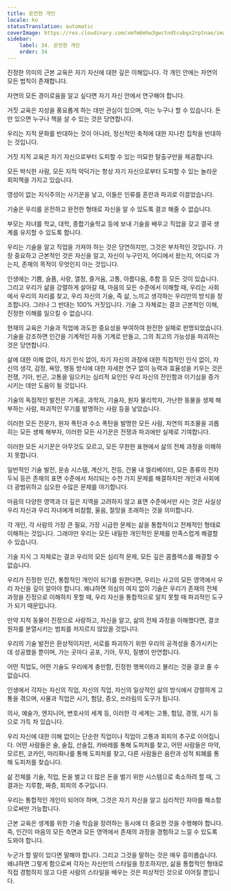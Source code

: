 ```yaml
---
title: 온전한 개인
locale: ko
statusTranslation: automatic
coverImage: https://res.cloudinary.com/xmfm6mhw3gwctndtcubgx2rptnae/image/upload/v1740337243/small_cover_educacion_fundamental_a051170f1c.webp
sidebar:
    label: 34. 온전한 개인
    order: 34
---
```

진정한 의미의 근본 교육은 자기 자신에 대한 깊은 이해입니다. 각 개인 안에는 자연의 모든 법칙이 존재합니다.

자연의 모든 경이로움을 알고 싶다면 자기 자신 안에서 연구해야 합니다.

거짓 교육은 지성을 풍요롭게 하는 데만 관심이 있으며, 이는 누구나 할 수 있습니다. 돈만 있으면 누구나 책을 살 수 있는 것은 당연합니다.

우리는 지적 문화를 반대하는 것이 아니라, 정신적인 축적에 대한 지나친 집착을 반대하는 것입니다.

거짓 지적 교육은 자기 자신으로부터 도피할 수 있는 미묘한 탈출구만을 제공합니다.

모든 박식한 사람, 모든 지적 악덕가는 항상 자기 자신으로부터 도피할 수 있는 놀라운 회피책을 가지고 있습니다.

영성이 없는 지식주의는 사기꾼을 낳고, 이들은 인류를 혼란과 파괴로 이끌었습니다.

기술은 우리를 온전하고 완전한 형태로 자신을 알 수 있도록 결코 해줄 수 없습니다.

부모는 자녀를 학교, 대학, 종합기술학교 등에 보내 기술을 배우고 직업을 갖고 결국 생계를 유지할 수 있도록 합니다.

우리는 기술을 알고 직업을 가져야 하는 것은 당연하지만, 그것은 부차적인 것입니다. 가장 중요하고 근본적인 것은 자신을 알고, 자신이 누구인지, 어디에서 왔는지, 어디로 가는지, 존재의 목적이 무엇인지 아는 것입니다.

인생에는 기쁨, 슬픔, 사랑, 열정, 즐거움, 고통, 아름다움, 추함 등 모든 것이 있습니다. 그리고 우리가 삶을 강렬하게 살아갈 때, 마음의 모든 수준에서 이해할 때, 우리는 사회에서 우리의 자리를 찾고, 우리 자신의 기술, 즉 삶, 느끼고 생각하는 우리만의 방식을 창조합니다. 그러나 그 반대는 100% 거짓입니다. 기술 그 자체로는 결코 근본적인 이해, 진정한 이해를 일으킬 수 없습니다.

현재의 교육은 기술과 직업에 과도한 중요성을 부여하여 완전한 실패로 판명되었습니다. 기술을 강조하면 인간을 기계적인 자동 기계로 만들고, 그의 최고의 가능성을 파괴하는 것은 당연합니다.

삶에 대한 이해 없이, 자기 인식 없이, 자기 자신의 과정에 대한 직접적인 인식 없이, 자신의 생각, 감정, 욕망, 행동 방식에 대한 자세한 연구 없이 능력과 효율성을 키우는 것은 전쟁, 기아, 빈곤, 고통을 일으키는 심리적 요인인 우리 자신의 잔인함과 이기심을 증가시키는 데만 도움이 될 것입니다.

기술의 독점적인 발전은 기계공, 과학자, 기술자, 원자 물리학자, 가난한 동물을 생체 해부하는 사람, 파괴적인 무기를 발명하는 사람 등을 낳았습니다.

이러한 모든 전문가, 원자 폭탄과 수소 폭탄을 발명한 모든 사람, 자연의 피조물을 괴롭히는 모든 생체 해부자, 이러한 모든 사기꾼은 전쟁과 파괴에만 실제로 기여합니다.

이러한 모든 사기꾼은 아무것도 모르고, 모든 무한한 표현에서 삶의 전체 과정을 이해하지 못합니다.

일반적인 기술 발전, 운송 시스템, 계산기, 전등, 건물 내 엘리베이터, 모든 종류의 전자 두뇌 등은 존재의 표면 수준에서 처리되는 수천 가지 문제를 해결하지만 개인과 사회에 더 광범위하고 심오한 수많은 문제를 야기합니다.

마음의 다양한 영역과 더 깊은 지역을 고려하지 않고 표면 수준에서만 사는 것은 사실상 우리 자신과 우리 자녀에게 비참함, 울음, 절망을 초래하는 것을 의미합니다.

각 개인, 각 사람의 가장 큰 필요, 가장 시급한 문제는 삶을 통합적이고 전체적인 형태로 이해하는 것입니다. 그래야만 우리는 모든 내밀한 개인적인 문제를 만족스럽게 해결할 수 있습니다.

기술 지식 그 자체로는 결코 우리의 모든 심리적 문제, 모든 깊은 콤플렉스를 해결할 수 없습니다.

우리가 진정한 인간, 통합적인 개인이 되기를 원한다면, 우리는 사고의 모든 영역에서 우리 자신을 깊이 알아야 합니다. 왜냐하면 의심의 여지 없이 기술은 우리가 존재의 전체 과정을 진정으로 이해하지 못할 때, 우리 자신을 통합적으로 알지 못할 때 파괴적인 도구가 되기 때문입니다.

만약 지적 동물이 진정으로 사랑하고, 자신을 알고, 삶의 전체 과정을 이해했다면, 결코 원자를 분열시키는 범죄를 저지르지 않았을 것입니다.

우리의 기술 발전은 환상적이지만, 서로를 파괴하기 위한 우리의 공격성을 증가시키는 데 성공했을 뿐이며, 가는 곳마다 공포, 기아, 무지, 질병이 만연합니다.

어떤 직업도, 어떤 기술도 우리에게 충만함, 진정한 행복이라고 불리는 것을 결코 줄 수 없습니다.

인생에서 각자는 자신의 직업, 자신의 직업, 자신의 일상적인 삶의 방식에서 강렬하게 고통을 겪으며, 사물과 직업은 시기, 험담, 증오, 쓰라림의 도구가 됩니다.

의사, 예술가, 엔지니어, 변호사의 세계 등, 이러한 각 세계는 고통, 험담, 경쟁, 시기 등으로 가득 차 있습니다.

우리 자신에 대한 이해 없이는 단순한 직업이나 직업이 고통과 회피의 추구로 이어집니다. 어떤 사람들은 술, 술집, 선술집, 카바레를 통해 도피처를 찾고, 어떤 사람들은 마약, 모르핀, 코카인, 마리화나를 통해 도피처를 찾고, 다른 사람들은 음란과 성적 퇴폐를 통해 도피처를 찾습니다.

삶 전체를 기술, 직업, 돈을 벌고 더 많은 돈을 벌기 위한 시스템으로 축소하려 할 때, 그 결과는 지루함, 짜증, 회피의 추구입니다.

우리는 통합적인 개인이 되어야 하며, 그것은 자기 자신을 알고 심리적인 자아를 해소함으로써만 가능합니다.

근본 교육은 생계를 위한 기술 학습을 장려하는 동시에 더 중요한 것을 수행해야 합니다. 즉, 인간이 마음의 모든 측면과 모든 영역에서 존재의 과정을 경험하고 느낄 수 있도록 도와야 합니다.

누군가 할 말이 있다면 말해야 합니다. 그리고 그것을 말하는 것은 매우 흥미롭습니다. 왜냐하면 그렇게 함으로써 각자는 자신만의 스타일을 창조하지만, 삶을 통합적인 형태로 직접 경험하지 않고 다른 사람의 스타일을 배우는 것은 피상적인 것으로 이어질 뿐입니다.
